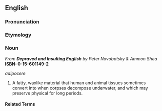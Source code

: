 ==English==

===Pronunciation===
{{substub}}

===Etymology===
{{substub}}

===Noun===
''From'' '''''Depraved and Insulting English''''' ''by Peter Novobatsky & Ammon Shea'' '''ISBN: 0-15-601149-2'''

''adipocere''

# A fatty, waxlike material that human and animal tissues sometimes convert into when corpses decompose underwater, and which may preserve physical for long periods.

====Related Terms====
{{substub}}